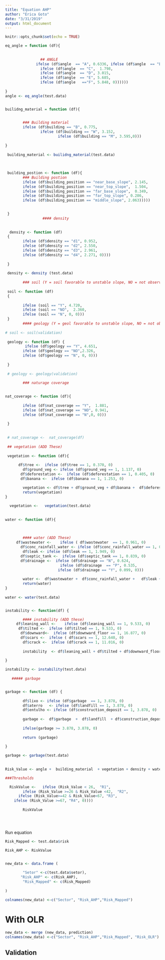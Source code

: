 ---
title: "Equation AHP"
author: "Erica Goto"
date: "3/31/2019"
output: html_document
---

```{r setup, include=FALSE}
knitr::opts_chunk$set(echo = TRUE)
```



```{r}


eq_angle = function (df){
                
                
                ## ANGLE 
              ifelse (df$angle  == "A", 0.6336, ifelse (df$angle  == "B", 0.999, 
                ifelse (df$angle  == "C",  1.798, 
                ifelse (df$angle  == "D", 3.015, 
                ifelse (df$angle  == "E", 5.685, 
                ifelse (df$angle   =="F", 5.848, 0))))))
        
}
angle <- eq_angle(test.data)


builidng_material = function (df){

        
        ### Building material
        ifelse (df$building == "B", 0.775, 
                ifelse (df$building == "W", 3.152, 
                        ifelse (df$building == "M", 3.595,0)))
        
}
        
 building_material <- builidng_material(test.data)       
        
        
        
 building_postion <- function (df){  
        ### Building postion
        ifelse (df$building_position == "near_base_slope", 2.145,   
        ifelse (df$building_position == "near_top_slope",  1.504,  
        ifelse (df$building_position == "far_base_slope",  0.349, 
        ifelse (df$building_position == "far_top_slope", 0.286, 
        ifelse (df$building_position == "middle_slope", 2.063))))) 

         
 }
                 #### density
 
 
  density <- function (df)
 {
        ifelse (df$density == "d1", 0.952,  
        ifelse (df$density == "d2", 2.550, 
        ifelse (df$density == "d3", 2.961, 
        ifelse (df$density == "d4", 2.271, 0))))
        
 }
    
 density <- density (test.data)
 
        ### soil (Y = soil favorable to unstable slope, NO = not observed, N = soil fav to slope stability)
 
 soil <- function (df)
 {
         
        ifelse (soil == "Y", 4.720,  
        ifelse (soil == "NO",  2.360, 
        ifelse (soil == "N", 0, 0)))       
 }
        #### geology (Y = geol favorable to unstable slope, NO = not observed, N = geol fav to slope stability)
 
# soil <- soil(validation)
 
 geology <- function (df) {
         ifelse (df$geology == "Y", 4.651, 
        ifelse (df$geology == "NO",2.326, 
        ifelse (df$geology == "N", 0, 0)))  
        
 }
 
 # geology <- geology(validation)

        ### naturage coverage
 
 
nat_coverage <- function (df){
 
        ifelse (df$nat_coverage == "Y",  1.881,  
        ifelse (df$nat_coverage == "NO", 0.941, 
        ifelse (df$nat_coverage == "N",0, 0)))   
        
 }
        
 
 # nat_coverage <-  nat_coverage(df)
 
 ## vegetation (ADD These)
  
 vegetation <- function (df){
        
      df$tree <-  ifelse (df$tree == 1, 0.370, 0)  
        df$ground_veg <- ifelse (df$ground_veg == 1, 1.137, 0)  
       df$deforestation <-  ifelse (df$deforestation == 1, 0.405, 0)  
       df$banana <-  ifelse (df$banana == 1, 1.253, 0)  

        vegetation <- df$tree + df$ground_veg + df$banana +  df$deforestation
        return(vegetation)
}
        
  vegetation <-   vegetation(test.data)   
     
     
water <- function (df){        
        
        
        
        #### water (ADD These)
     df$wastewater <-    ifelse ( df$wastewater  == 1, 0.961, 0)  
       df$conc_rainfall_water <- ifelse (df$conc_rainfall_water == 1, 0.977, 0)  
        df$leak <- ifelse (df$leak == 1, 1.949, 0)  
       df$septic_tank <-  ifelse (df$septic_tank == 1, 0.839, 0)  
       df$drainage <-  ifelse (df$drainage == "N", 0.624, 
                         ifelse (df$drainage  == "P", 0.535, 
                        ifelse (df$drainage == "Y", 0.099, 0)))  
        
        water <-  df$wastewater +  df$conc_rainfall_water +   df$leak + df$septic_tank + df$drainage
        return(water)
}
        
water <- water(test.data)


instability <- function(df) {

        #### instability (ADD these)
     df$leaning_wall <-    ifelse (df$leaning_wall == 1, 9.533, 0)  
      df$tilted <-  ifelse (df$tilted == 1, 9.533, 0)  
       df$downward<-  ifelse (df$downward_floor == 1, 16.877, 0)  
       df$scars <-  ifelse ( df$scars == 1, 12.640, 0) 
        df$crack <-  ifelse (df$crack == 1, 11.016, 0) 
        
        instability  <- df$leaning_wall + df$tilted + df$downward_floor + df$scars + df$crack 
         
}

instability <- instability(test.data)  
        
   ##### garbage


garbage <- function (df) {
     
        df$lixo <- ifelse (df$garbage  == 1, 3.878, 0)  
        df$aterro   <- ifelse (df$landfill == 1, 3.878, 0)  
        df$entulho <- ifelse (df$construction_deposit == 1, 3.878, 0)  
        
        garbage <-  df$garbage  +  df$landfill  + df$construction_deposit
        
        ifelse(garbage >= 3.878, 3.878, 0)
        
        return (garbage)
        
}        

garbage <- garbage(test.data)
        
      
Risk_Value <- angle +  building_material  + vegetation + density + water + instability + garbage +2.326 + 2.360 + 0.941

###Thresholds

  RiskValue <-   ifelse (Risk_Value < 26,  "R1",  
        ifelse (Risk_Value >=26 & Risk_Value <42,  "R2", 
      ifelse (Risk_Value>=42 & Risk_Value<67, "R3", 
    ifelse (Risk_Value >=67, "R4", 0))))  
   
        RiskValue


        

```


Run equation
```{r}

Risk_Mapped <- test.data$risk

Risk_AHP <- RiskValue


new_data <- data.frame (
       
        "Setor" <-c(test.data$setor), 
       "Risk_AHP" <- c(Risk_AHP), 
        "Risk_Mapped" <- c(Risk_Mapped)
        
)

colnames(new_data) <-c("Sector", "Risk_AHP","Risk_Mapped")

```


# With OLR

```{r}
new_data <- merge (new_data, prediction)
colnames(new_data) <-c("Sector", "Risk_AHP","Risk_Mapped", "Risk_OLR")

```

## Validation

